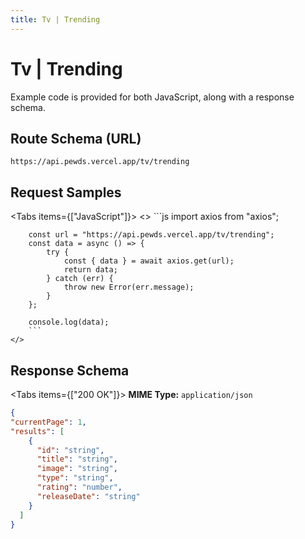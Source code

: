 ```yaml
---
title: Tv | Trending 
---
```



# Tv | Trending 

 Example code is provided for both JavaScript, along with a response schema.

## Route Schema (URL)

```
https://api.pewds.vercel.app/tv/trending
```


## Request Samples

<Tabs items={["JavaScript"]}>
  <Tab>
    <>
        ```js
        import axios from "axios";

      
        const url = "https://api.pewds.vercel.app/tv/trending";
        const data = async () => {
            try {
                const { data } = await axios.get(url);
                return data;
            } catch (err) {
                throw new Error(err.message);
            }
        };

        console.log(data);
        ```
    </>

  </Tab>
  
</Tabs>

## Response Schema

<Tabs items={["200 OK"]}>
  <Tab>
  **MIME Type:** `application/json`
  ```json copy=false
  {
  "currentPage": 1,
  "results": [
      {
        "id": "string",
        "title": "string",
        "image": "string",
        "type": "string",
        "rating": "number",
        "releaseDate": "string"
      }
    ]
  }
  ```
  </Tab>
</Tabs>
